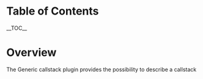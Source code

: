 
= Table of Contents =

__TOC__

= Overview =

The Generic callstack plugin provides the possibility to describe a callstack
